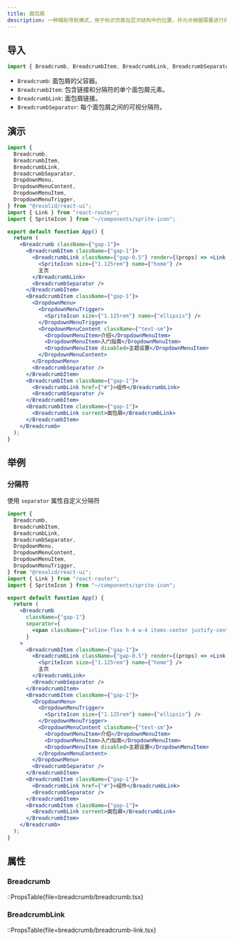 ```yaml
---
title: 面包屑
description: 一种辅助导航模式，用于标识页面在层次结构中的位置，并允许根据需要进行向上导航。
---
```


## 导入

```js
import { Breadcrumb, BreadcrumbItem, BreadcrumbLink, BreadcrumbSeparator } from "@resolid/react-ui";
```

- `Breadcrumb`: 面包屑的父容器。
- `BreadcrumbItem`: 包含链接和分隔符的单个面包屑元素。
- `BreadcrumbLink`: 面包屑链接。
- `BreadcrumbSeparator`: 每个面包屑之间的可视分隔符。

## 演示

```jsx demo online=Breadcrumb
import {
  Breadcrumb,
  BreadcrumbItem,
  BreadcrumbLink,
  BreadcrumbSeparator,
  DropdownMenu,
  DropdownMenuContent,
  DropdownMenuItem,
  DropdownMenuTrigger,
} from "@resolid/react-ui";
import { Link } from "react-router";
import { SpriteIcon } from "~/components/sprite-icon";

export default function App() {
  return (
    <Breadcrumb className={"gap-1"}>
      <BreadcrumbItem className={"gap-1"}>
        <BreadcrumbLink className={"gap-0.5"} render={(props) => <Link to={"/"} {...props} />}>
          <SpriteIcon size={"1.125rem"} name={"home"} />
          主页
        </BreadcrumbLink>
        <BreadcrumbSeparator />
      </BreadcrumbItem>
      <BreadcrumbItem className={"gap-1"}>
        <DropdownMenu>
          <DropdownMenuTrigger>
            <SpriteIcon size={"1.125rem"} name={"ellipsis"} />
          </DropdownMenuTrigger>
          <DropdownMenuContent className={"text-sm"}>
            <DropdownMenuItem>介绍</DropdownMenuItem>
            <DropdownMenuItem>入门指南</DropdownMenuItem>
            <DropdownMenuItem disabled>主题设置</DropdownMenuItem>
          </DropdownMenuContent>
        </DropdownMenu>
        <BreadcrumbSeparator />
      </BreadcrumbItem>
      <BreadcrumbItem className={"gap-1"}>
        <BreadcrumbLink href={"#"}>组件</BreadcrumbLink>
        <BreadcrumbSeparator />
      </BreadcrumbItem>
      <BreadcrumbItem className={"gap-1"}>
        <BreadcrumbLink current>面包屑</BreadcrumbLink>
      </BreadcrumbItem>
    </Breadcrumb>
  );
}
```

## 举例

### 分隔符

使用 `separator` 属性自定义分隔符

```jsx demo
import {
  Breadcrumb,
  BreadcrumbItem,
  BreadcrumbLink,
  BreadcrumbSeparator,
  DropdownMenu,
  DropdownMenuContent,
  DropdownMenuItem,
  DropdownMenuTrigger,
} from "@resolid/react-ui";
import { Link } from "react-router";
import { SpriteIcon } from "~/components/sprite-icon";

export default function App() {
  return (
    <Breadcrumb
      className={"gap-1"}
      separator={
        <span className={"inline-flex h-4 w-4 items-center justify-center text-sm"}>/</span>
      }
    >
      <BreadcrumbItem className={"gap-1"}>
        <BreadcrumbLink className={"gap-0.5"} render={(props) => <Link to={"/"} {...props} />}>
          <SpriteIcon size={"1.125rem"} name={"home"} />
          主页
        </BreadcrumbLink>
        <BreadcrumbSeparator />
      </BreadcrumbItem>
      <BreadcrumbItem className={"gap-1"}>
        <DropdownMenu>
          <DropdownMenuTrigger>
            <SpriteIcon size={"1.125rem"} name={"ellipsis"} />
          </DropdownMenuTrigger>
          <DropdownMenuContent className={"text-sm"}>
            <DropdownMenuItem>介绍</DropdownMenuItem>
            <DropdownMenuItem>入门指南</DropdownMenuItem>
            <DropdownMenuItem disabled>主题设置</DropdownMenuItem>
          </DropdownMenuContent>
        </DropdownMenu>
        <BreadcrumbSeparator />
      </BreadcrumbItem>
      <BreadcrumbItem className={"gap-1"}>
        <BreadcrumbLink href={"#"}>组件</BreadcrumbLink>
        <BreadcrumbSeparator />
      </BreadcrumbItem>
      <BreadcrumbItem className={"gap-1"}>
        <BreadcrumbLink current>面包屑</BreadcrumbLink>
      </BreadcrumbItem>
    </Breadcrumb>
  );
}
```

## 属性

### Breadcrumb

::PropsTable{file=breadcrumb/breadcrumb.tsx}

### BreadcrumbLink

::PropsTable{file=breadcrumb/breadcrumb-link.tsx}
